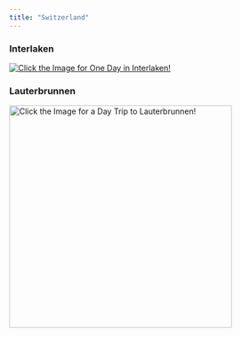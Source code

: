 ```yaml
---
title: "Switzerland"
---
```


### Interlaken

[![Click the Image for One Day in Interlaken!](images/Interlaken1.png){fig-align="center"}](Interlaken.qmd)

### Lauterbrunnen

[![Click the Image for a Day Trip to Lauterbrunnen!](images/Lauter2.png){fig-align="center" width="400"}](Lauterbrunnen.qmd)
